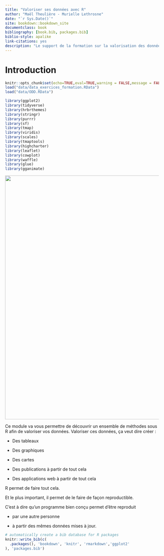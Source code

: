 ```yaml
--- 
title: "Valoriser ses données avec R"
author: "Maël Theulière - Murielle Lethrosne"
date: "`r Sys.Date()`"
site: bookdown::bookdown_site
documentclass: book
bibliography: [book.bib, packages.bib]
biblio-style: apalike
link-citations: yes
description: "Le support de la formation sur la valorisation des données sous R"
---
```


# Introduction

```r
knitr::opts_chunk$set(echo=TRUE,eval=TRUE,warning = FALSE,message = FALSE)
load("data/data_exercices_formation.RData")
load("data/ODD.RData")

library(ggplot2)
library(tidyverse)
library(hrbrthemes)
library(stringr)
library(purrr)
library(sf)
library(tmap)
library(viridis)
library(scales)
library(tmaptools)
library(highcharter)
library(leaflet)
library(cowplot)
library(waffle)
library(glue)
library(gganimate)
```


![](pic/data-visualization-660x330.jpg){#id .class width=800}

Ce module va vous permettre de découvrir un ensemble de méthodes sous R afin de valoriser vos données. 
Valoriser ces données, ça veut dire créer : 

- Des tableaux

- Des graphiques

- Des cartes

- Des publications à partir de tout cela

- Des applications web à partir de tout cela


R permet de faire tout cela.

Et le plus important, il permet de le faire de façon reproductible.

C'est à dire qu'un programme bien conçu permet d'être reproduit 

- par une autre personne 

- à partir des mêmes données mises à jour.


```r
# automatically create a bib database for R packages
knitr::write_bib(c(
  .packages(), 'bookdown', 'knitr', 'rmarkdown','ggplot2'
), 'packages.bib')
```

